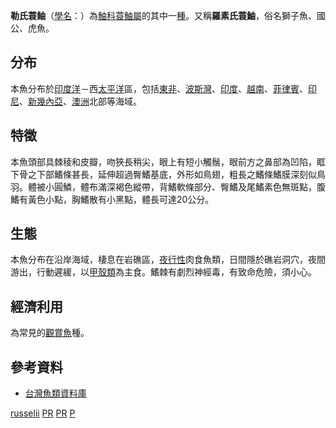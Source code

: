 {{Speciesbox
| image = PteroisRussellii.png
| status = NE
| status_system = IUCN3.1
| genus = Pterois
| species = russelii
| authority = [[Bennett|Bennett]], 1831
| synonyms = *''Pterois russeli, Bennett, 1831''
*''Pterois russelli, Bennett, 1831''
*''Pterois russellii, Bennett, 1831''
*''Pterois geniserra, Cuvier, 1829''
}}

'''勒氏蓑鲉'''（[[學名|學名]]：{{lang|la|''Pterois russelii''}}）為[[鮋科|鮋科]][[蓑鮋屬|蓑鮋屬]]的其中一[[種|種]]。又稱'''羅素氏蓑鮋'''，俗名獅子魚、國公、虎魚。

==分布==
本魚分布於[[印度洋|印度洋]]－西[[太平洋|太平洋]]區，包括[[東非|東非]]、[[波斯灣|波斯灣]]、[[印度|印度]]、[[越南|越南]]、[[菲律賓|菲律賓]]、[[印尼|印尼]]、[[新幾內亞|新幾內亞]]、[[澳洲|澳洲]]北部等海域。

==特徵==
本魚頭部具棘稜和皮瓣，吻狹長稍尖，眼上有短小觸鬚，眼前方之鼻部為凹陷，眶下骨之下部鰭條甚長，延伸超過臀鰭基底，外形如鳥翅，粗長之鰭條鰭膜深刻似鳥羽。體被小圓鱗，體布滿深褐色縱帶，背鰭軟條部分、臀鰭及尾鰭素色無斑點，腹鰭有黃色小點，胸鰭散有小黑點，體長可達20公分。

==生態==
本魚分布在沿岸海域，棲息在岩礁區，[[夜行性|夜行性]]肉食魚類，日間隱於礁岩洞穴，夜間游出，行動遲緩，以[[甲殼類|甲殼類]]為主食。鰭棘有劇烈神經毒，有致命危險，須小心。

==經濟利用==
為常見的[[觀賞魚|觀賞魚]]種。

==參考資料==
* [http://fishdb.sinica.edu.tw/chi/species.php?id=382866 台灣魚類資料庫] {{Wayback|url=http://fishdb.sinica.edu.tw/chi/species.php?id=382866 |date=20181002192853 }}
{{commons|Pterois russelii}}
{{wikispecies|Pterois russelii}}
{{Taxonbar|from=Q258860}}

[[Category:蓑鲉属|russelii]]
[[Category:觀賞魚|PR]]
[[Category:有毒魚類|PR]]
[[Category:1831年描述的魚類|P]]